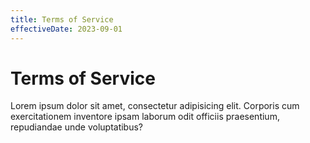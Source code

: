 ```yaml
---
title: Terms of Service
effectiveDate: 2023-09-01
---
```


# Terms of Service

Lorem ipsum dolor sit amet, consectetur adipisicing elit. Corporis cum exercitationem inventore ipsam laborum odit officiis praesentium, repudiandae unde voluptatibus?
